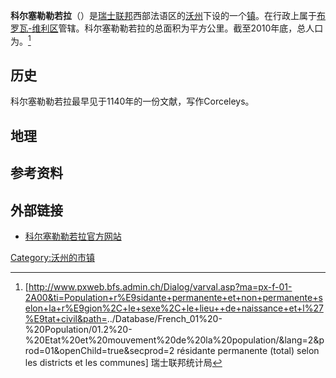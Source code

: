 {{瑞士市镇信息框
 | 市镇名称= 科尔塞勒勒若拉
 | 原文名称             = {{lang|fr|Corcelles-le-Jorat}}
 | 图片                = 
 | 纹章 = Corcelles-le-Jorat-coat of arms.svg
 | 语言                   = [[法语|法语]]
 | 所属州               = 沃州
 | iso-code-region = 
 | 所属区               = [[布罗瓦-维利区|布罗瓦-维利区]]
 | lat_d=46|lat_m=36|lat_NS=N|long_d=6|long_m=44|long_EW=E
 | 邮政编码        = 1082
 | 市镇代码        = 5785
 | 面积                 = {{smn|7.93|5|100}}
 | 平均海拔        =  783
 | 人口               = {{smn|411|6}}
 | 主页  = www.corcelles-le-jorat.ch
 | 市镇长           = Daniel Ruch
 | 相邻市镇             = 
 | 友好城市             = 
|地图文件             = Karte Gemeinde Corcelles-le-Jorat 2011.png
|}}
'''科尔塞勒勒若拉'''（{{lang-fr|Corcelles-le-Jorat}}）是[[瑞士联邦|瑞士联邦]]西部法语区的[[沃州|沃州]]下设的一个[[瑞士市镇|镇]]。在行政上属于[[布罗瓦-维利区|布罗瓦-维利区]]管辖。科尔塞勒勒若拉的总面积为{{smn|7.93|5|100}}平方公里。截至2010年底，总人口为{{smn|411|6}}。<ref>{{fr}}[http://www.pxweb.bfs.admin.ch/Dialog/varval.asp?ma=px-f-01-2A00&ti=Population+r%E9sidante+permanente+et+non+permanente+selon+la+r%E9gion%2C+le+sexe%2C+le+lieu++de+naissance+et+l%27%E9tat+civil&path=../Database/French_01%20-%20Population/01.2%20-%20Etat%20et%20mouvement%20de%20la%20population/&lang=2&prod=01&openChild=true&secprod=2 résidante permanente (total) selon les districts et les communes] {{Wayback|url=http://www.pxweb.bfs.admin.ch/Dialog/varval.asp?ma=px-f-01-2A00&ti=Population+r%E9sidante+permanente+et+non+permanente+selon+la+r%E9gion%2C+le+sexe%2C+le+lieu++de+naissance+et+l%27%E9tat+civil&path=..%2FDatabase%2FFrench_01%20-%20Population%2F01.2%20-%20Etat%20et%20mouvement%20de%20la%20population%2F&lang=2&prod=01&openChild=true&secprod=2 |date=20150102165023 }} 瑞士联邦统计局</ref>

==历史==
科尔塞勒勒若拉最早见于1140年的一份文献，写作Corceleys。

==地理==

==参考资料==
{{reflist}}

==外部链接==
*{{fr}}[http://www.corcelles-le-jorat.ch 科尔塞勒勒若拉官方网站] {{Wayback|url=http://www.corcelles-le-jorat.ch/ |date=20201028210749 }}

{{DEFAULTSORT:Corcelles-le-Jorat}}
{{沃州布罗瓦-维利区行政区划}}
[[Category:沃州的市镇|Category:沃州的市镇]]